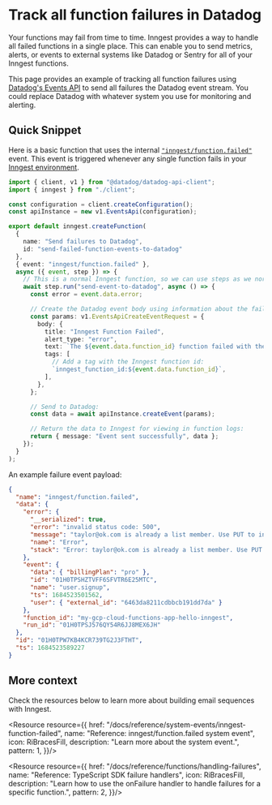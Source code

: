 



# Track all function failures in Datadog

Your functions may fail from time to time. Inngest provides a way to handle all failed functions in a single place. This can enable you to send metrics, alerts, or events to external systems like Datadog or Sentry for all of your Inngest functions.

This page provides an example of tracking all function failures using [Datadog's Events API](https://docs.datadoghq.com/api/latest/events/) to send all failures the Datadog event stream. You could replace Datadog with whatever system you use for monitoring and alerting.

## Quick Snippet

Here is a basic function that uses the internal [`"inngest/function.failed"`](/docs/reference/system-events/inngest-function-failed) event. This event is triggered whenever any single function fails in your [Inngest environment](/docs/platform/environments).

```ts
import { client, v1 } from "@datadog/datadog-api-client";
import { inngest } from "./client";

const configuration = client.createConfiguration();
const apiInstance = new v1.EventsApi(configuration);

export default inngest.createFunction(
  {
    name: "Send failures to Datadog",
    id: "send-failed-function-events-to-datadog"
  },
  { event: "inngest/function.failed" },
  async ({ event, step }) => {
    // This is a normal Inngest function, so we can use steps as we normally do:
    await step.run("send-event-to-datadog", async () => {
      const error = event.data.error;

      // Create the Datadog event body using information about the failed function:
      const params: v1.EventsApiCreateEventRequest = {
        body: {
          title: "Inngest Function Failed",
          alert_type: "error",
          text: `The ${event.data.function_id} function failed with the error: ${error.message}`,
          tags: [
            // Add a tag with the Inngest function id:
            `inngest_function_id:${event.data.function_id}`,
          ],
        },
      };

      // Send to Datadog:
      const data = await apiInstance.createEvent(params);

      // Return the data to Inngest for viewing in function logs:
      return { message: "Event sent successfully", data };
    });
  }
);
```

An example failure event payload:

```json
{
  "name": "inngest/function.failed",
  "data": {
    "error": {
      "__serialized": true,
      "error": "invalid status code: 500",
      "message": "taylor@ok.com is already a list member. Use PUT to insert or update list members.",
      "name": "Error",
      "stack": "Error: taylor@ok.com is already a list member. Use PUT to insert or update list members.\n    at /var/task/.next/server/pages/api/inngest.js:2430:23\n    at process.processTicksAndRejections (node:internal/process/task_queues:95:5)\n    at async InngestFunction.runFn (/var/task/node_modules/.pnpm/inngest@2.6.0_typescript@5.1.6/node_modules/inngest/components/InngestFunction.js:378:32)\n    at async InngestCommHandler.runStep (/var/task/node_modules/.pnpm/inngest@2.6.0_typescript@5.1.6/node_modules/inngest/components/InngestCommHandler.js:459:25)\n    at async InngestCommHandler.handleAction (/var/task/node_modules/.pnpm/inngest@2.6.0_typescript@5.1.6/node_modules/inngest/components/InngestCommHandler.js:359:33)\n    at async ServerTiming.wrap (/var/task/node_modules/.pnpm/inngest@2.6.0_typescript@5.1.6/node_modules/inngest/helpers/ServerTiming.js:69:21)\n    at async ServerTiming.wrap (/var/task/node_modules/.pnpm/inngest@2.6.0_typescript@5.1.6/node_modules/inngest/helpers/ServerTiming.js:69:21)"
    },
    "event": {
      "data": { "billingPlan": "pro" },
      "id": "01H0TPSHZTVFF6SFVTR6E25MTC",
      "name": "user.signup",
      "ts": 1684523501562,
      "user": { "external_id": "6463da8211cdbbcb191dd7da" }
    },
    "function_id": "my-gcp-cloud-functions-app-hello-inngest",
    "run_id": "01H0TPSJ576QY54R6JJ8MEX6JH"
  },
  "id": "01H0TPW7KB4KCR739TG2J3FTHT",
  "ts": 1684523589227
}
```

## More context

Check the resources below to learn more about building email sequences with Inngest.

<ResourceGrid cols={2}>

<Resource resource={{
  href: "/docs/reference/system-events/inngest-function-failed",
  name: "Reference: inngest/function.failed system event",
  icon: RiBracesFill,
  description: "Learn more about the system event.",
  pattern: 1,
}}/>

<Resource resource={{
  href: "/docs/reference/functions/handling-failures",
  name: "Reference: TypeScript SDK failure handlers",
  icon: RiBracesFill,
  description: "Learn how to use the onFailure handler to handle failures for a specific function.",
  pattern: 2,
}}/>

</ResourceGrid>